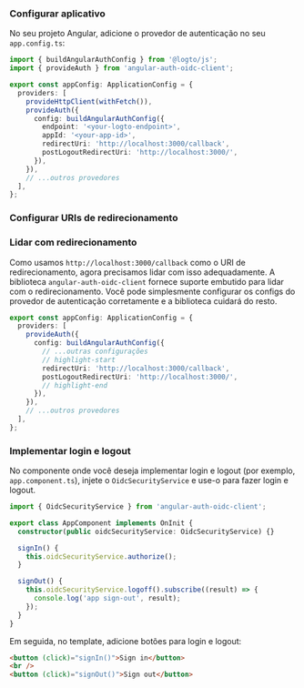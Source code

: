 
### Configurar aplicativo

No seu projeto Angular, adicione o provedor de autenticação no seu `app.config.ts`:

```ts title="app/app.config.ts"
import { buildAngularAuthConfig } from '@logto/js';
import { provideAuth } from 'angular-auth-oidc-client';

export const appConfig: ApplicationConfig = {
  providers: [
    provideHttpClient(withFetch()),
    provideAuth({
      config: buildAngularAuthConfig({
        endpoint: '<your-logto-endpoint>',
        appId: '<your-app-id>',
        redirectUri: 'http://localhost:3000/callback',
        postLogoutRedirectUri: 'http://localhost:3000/',
      }),
    }),
    // ...outros provedores
  ],
};
```

### Configurar URIs de redirecionamento

<SignInFlowSummary />

<AssumingUrl />

<WebConfigureRedirectUris />

### Lidar com redirecionamento

Como usamos `http://localhost:3000/callback` como o URI de redirecionamento, agora precisamos lidar com isso adequadamente. A biblioteca `angular-auth-oidc-client` fornece suporte embutido para lidar com o redirecionamento. Você pode simplesmente configurar os configs do provedor de autenticação corretamente e a biblioteca cuidará do resto.

```ts title="app/app.config.ts"
export const appConfig: ApplicationConfig = {
  providers: [
    provideAuth({
      config: buildAngularAuthConfig({
        // ...outras configurações
        // highlight-start
        redirectUri: 'http://localhost:3000/callback',
        postLogoutRedirectUri: 'http://localhost:3000/',
        // highlight-end
      }),
    }),
    // ...outros provedores
  ],
};
```

### Implementar login e logout

No componente onde você deseja implementar login e logout (por exemplo, `app.component.ts`), injete o `OidcSecurityService` e use-o para fazer login e logout.

```ts title="app/app.component.ts"
import { OidcSecurityService } from 'angular-auth-oidc-client';

export class AppComponent implements OnInit {
  constructor(public oidcSecurityService: OidcSecurityService) {}

  signIn() {
    this.oidcSecurityService.authorize();
  }

  signOut() {
    this.oidcSecurityService.logoff().subscribe((result) => {
      console.log('app sign-out', result);
    });
  }
}
```

Em seguida, no template, adicione botões para login e logout:

```html title="app/app.component.html"
<button (click)="signIn()">Sign in</button>
<br />
<button (click)="signOut()">Sign out</button>
```

<SignOutNote />

<Checkpoint />
